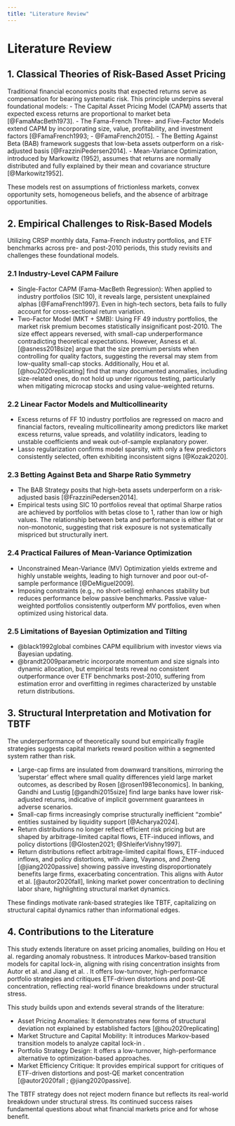 ```yaml
---
title: "Literature Review"
---
```


# Literature Review

## 1. Classical Theories of Risk-Based Asset Pricing  

Traditional financial economics posits that expected returns serve as compensation for bearing systematic risk. This principle underpins several foundational models:
- The Capital Asset Pricing Model (CAPM) asserts that expected excess returns are proportional to market beta [@FamaMacBeth1973].
- The Fama-French Three- and Five-Factor Models extend CAPM by incorporating size, value, profitability, and investment factors [@FamaFrench1993; - @FamaFrench2015].
- The Betting Against Beta (BAB) framework suggests that low-beta assets outperform on a risk-adjusted basis [@FrazziniPedersen2014].
- Mean-Variance Optimization, introduced by Markowitz (1952), assumes that returns are normally distributed and fully explained by their mean and covariance structure [@Markowitz1952].

These models rest on assumptions of frictionless markets, convex opportunity sets, homogeneous beliefs, and the absence of arbitrage opportunities.


## 2. Empirical Challenges to Risk-Based Models  
Utilizing CRSP monthly data, Fama-French industry portfolios, and ETF benchmarks across pre- and post-2010 periods, this study revisits and challenges these foundational models.

### 2.1 Industry-Level CAPM Failure  
- Single-Factor CAPM (Fama-MacBeth Regression): When applied to industry portfolios (SIC 10), it reveals large, persistent unexplained alphas [@FamaFrench1997]. Even in high-tech sectors, beta fails to fully account for cross-sectional return variation.
- Two-Factor Model (MKT + SMB): Using FF 49 industry portfolios, the market risk premium becomes statistically insignificant post-2010. The size effect appears reversed, with small-cap underperformance contradicting theoretical expectations. However, Asness et al. [@asness2018size] argue that the size premium persists when controlling for quality factors, suggesting the reversal may stem from low-quality small-cap stocks. Additionally, Hou et al. [@hou2020replicating] find that many documented anomalies, including size-related ones, do not hold up under rigorous testing, particularly when mitigating microcap stocks and using value-weighted returns.

### 2.2 Linear Factor Models and Multicollinearity  
- Excess returns of FF 10 industry portfolios are regressed on macro and financial factors, revealing multicollinearity among predictors like market excess returns, value spreads, and volatility indicators, leading to unstable coefficients and weak out-of-sample explanatory power.  
- Lasso regularization confirms model sparsity, with only a few predictors consistently selected, often exhibiting inconsistent signs [@Kozak2020].

### 2.3 Betting Against Beta and Sharpe Ratio Symmetry  
- The BAB Strategy posits that high-beta assets underperform on a risk-adjusted basis [@FrazziniPedersen2014].
- Empirical tests using SIC 10 portfolios reveal that optimal Sharpe ratios are achieved by portfolios with betas close to 1, rather than low or high values. The relationship between beta and performance is either flat or non-monotonic, suggesting that risk exposure is not systematically mispriced but structurally inert.

### 2.4 Practical Failures of Mean-Variance Optimization  
- Unconstrained Mean-Variance (MV) Optimization yields extreme and highly unstable weights, leading to high turnover and poor out-of-sample performance [@DeMiguel2009].
- Imposing constraints (e.g., no short-selling) enhances stability but reduces performance below passive benchmarks. Passive value-weighted portfolios consistently outperform MV portfolios, even when optimized using historical data.

### 2.5 Limitations of Bayesian Optimization and Tilting  
- @black1992global combines CAPM equilibrium with investor views via Bayesian updating.  
- @brandt2009parametric incorporate momentum and size signals into dynamic allocation, but empirical tests reveal no consistent outperformance over ETF benchmarks post-2010, suffering from estimation error and overfitting in regimes characterized by unstable return distributions.

## 3. Structural Interpretation and Motivation for TBTF  
The underperformance of theoretically sound but empirically fragile strategies suggests capital markets reward position within a segmented system rather than risk. 

- Large-cap firms are insulated from downward transitions, mirroring the 'superstar' effect where small quality differences yield large market outcomes, as described by Rosen [@rosen1981economics]. In banking, Gandhi and Lustig [@gandhi2015size] find large banks have lower risk-adjusted returns, indicative of implicit government guarantees in adverse scenarios.  
- Small-cap firms increasingly comprise structurally inefficient "zombie" entities sustained by liquidity support [@Acharya2024].
- Return distributions no longer reflect efficient risk pricing but are shaped by arbitrage-limited capital flows, ETF-induced inflows, and policy distortions [@Glosten2021; @ShleiferVishny1997].
- Return distributions reflect arbitrage-limited capital flows, ETF-induced inflows, and policy distortions, with Jiang, Vayanos, and Zheng [@jiang2020passive] showing passive investing disproportionately benefits large firms, exacerbating concentration. This aligns with Autor et al. [@autor2020fall], linking market power concentration to declining labor share, highlighting structural market dynamics.

These findings motivate rank-based strategies like TBTF, capitalizing on structural capital dynamics rather than informational edges.

## 4. Contributions to the Literature  
This study extends literature on asset pricing anomalies, building on Hou et al.  regarding anomaly robustness. It introduces Markov-based transition models for capital lock-in, aligning with rising concentration insights from Autor et al.  and Jiang et al. . It offers low-turnover, high-performance portfolio strategies and critiques ETF-driven distortions and post-QE concentration, reflecting real-world finance breakdowns under structural stress.

This study builds upon and extends several strands of the literature:

- Asset Pricing Anomalies: It demonstrates new forms of structural deviation not explained by established factors [@hou2020replicating]
- Market Structure and Capital Mobility: It introduces Markov-based transition models to analyze capital lock-in .
- Portfolio Strategy Design: It offers a low-turnover, high-performance alternative to optimization-based approaches.
- Market Efficiency Critique: It provides empirical support for critiques of ETF-driven distortions and post-QE market concentration [@autor2020fall ; @jiang2020passive].

The TBTF strategy does not reject modern finance but reflects its real-world breakdown under structural stress. Its continued success raises fundamental questions about what financial markets price and for whose benefit.